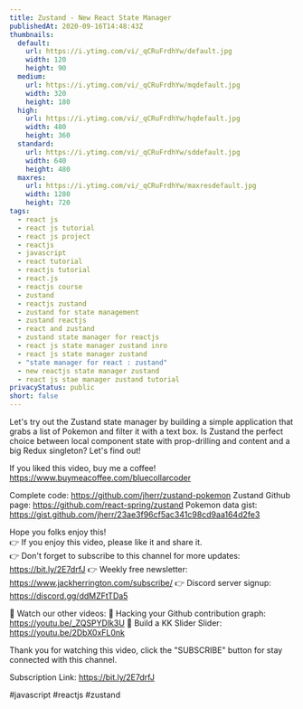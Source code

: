 ```yaml
---
title: Zustand - New React State Manager
publishedAt: 2020-09-16T14:48:43Z
thumbnails:
  default:
    url: https://i.ytimg.com/vi/_qCRuFrdhYw/default.jpg
    width: 120
    height: 90
  medium:
    url: https://i.ytimg.com/vi/_qCRuFrdhYw/mqdefault.jpg
    width: 320
    height: 180
  high:
    url: https://i.ytimg.com/vi/_qCRuFrdhYw/hqdefault.jpg
    width: 480
    height: 360
  standard:
    url: https://i.ytimg.com/vi/_qCRuFrdhYw/sddefault.jpg
    width: 640
    height: 480
  maxres:
    url: https://i.ytimg.com/vi/_qCRuFrdhYw/maxresdefault.jpg
    width: 1280
    height: 720
tags:
  - react js
  - react js tutorial
  - react js project
  - reactjs
  - javascript
  - react tutorial
  - reactjs tutorial
  - react.js
  - reactjs course
  - zustand
  - reactjs zustand
  - zustand for state management
  - zustand reactjs
  - react and zustand
  - zustand state manager for reactjs
  - react js state manager zustand inro
  - react js state manager zustand
  - "state manager for react : zustand"
  - new reactjs state manager zustand
  - react js stae manager zustand tutorial
privacyStatus: public
short: false
---
```

  
  Let's try out the Zustand state manager by building a simple application that grabs a list of Pokemon and filter it with a text box. Is Zustand the perfect choice between local component state with prop-drilling and content and a big Redux singleton? Let's find out!

If you liked this video, buy me a coffee! https://www.buymeacoffee.com/bluecollarcoder

Complete code: https://github.com/jherr/zustand-pokemon
Zustand Github page: https://github.com/react-spring/zustand
Pokemon data gist: https://gist.github.com/jherr/23ae3f96cf5ac341c98cd9aa164d2fe3

Hope you folks enjoy this!    
👉 If you enjoy this video, please like it and share it.    
👉 Don't forget to subscribe to this channel for more updates: https://bit.ly/2E7drfJ
👉 Weekly free newsletter: https://www.jackherrington.com/subscribe/
👉 Discord server signup: https://discord.gg/ddMZFtTDa5

💢 Watch our other videos:
💟 Hacking your Github contribution graph: https://youtu.be/_ZQSPYDlk3U
💟 Build a KK Slider Slider: https://youtu.be/2DbX0xFL0nk

Thank you for watching this video, click the "SUBSCRIBE" button for stay connected with this channel. 

Subscription Link:  https://bit.ly/2E7drfJ

#javascript #reactjs #zustand
  
